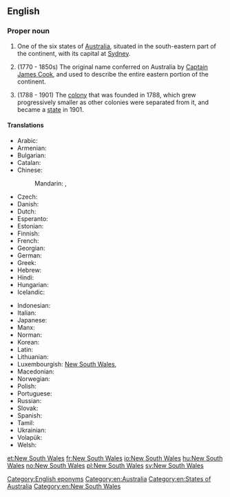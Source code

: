 ==English==
{{wikipedia}}

===Proper noun===
{{en-proper noun|head=[[new|New]] [[South]] [[Wales]]}}

# One of the six states of [[Australia]], situated in the south-eastern part of the continent, with its capital at [[Sydney]].
# {{lb|en|historical}} (1770 - 1850s) The original name conferred on Australia by [[w:Captain James Cook|Captain James Cook]], and used to describe the entire eastern portion of the continent.
# {{lb|en|historical}} (1788 - 1901) The [[colony]] that was founded in 1788, which grew progressively smaller as other colonies were separated from it, and became a [[state]] in 1901.

====Translations====
{{trans-top|one state of Australia}}
* Arabic: {{t|ar|نْيُو سَاوْث وِيلْز|m|tr=nyū sawṯ weylz}}
* Armenian: {{t|hy|Նոր Հարավային Ուելս}}
* Bulgarian: {{t|bg|Нов Южен Уелс|m|tr=Nov Júžen Uéls|sc=Cyrl}}
* Catalan: {{t|ca|Nova Gal·les del Sud}}
* Chinese:
*: Mandarin: {{t+|cmn|新南威爾士|sc=Hani}}, {{t+|cmn|新南威尔士|tr=Xīn-Nán-Wēi'ěrshì|sc=Hani}}
* Czech: {{t|cs|Nový Jižní Wales|m}}
* Danish: {{t|da|New South Wales}}
* Dutch: {{t+|nl|Nieuw-Zuid-Wales}}
* Esperanto: {{t|eo|Novsudkimrio}}
* Estonian: {{t|et|Uus-Lõuna-Wales}}
* Finnish: {{t|fi|Uusi-Etelä-Wales}}
* French: {{t|fr|Nouvelle-Galles-du-Sud|f}}
* Georgian: {{t|ka|ახალი სამხრეთ უელსი}}
* German: {{t|de|New South Wales|n}}
* Greek: {{t|el|Νέα Νότια Ουαλία|f}}
* Hebrew: {{t|he|ניו סאות' ויילס|sc=Hebr}}
* Hindi: {{t|hi|न्यू साउथ वेल्स|tr=n'yū sā'uth vels|sc=Deva}}
* Hungarian: {{t+|hu|Új-Dél-Wales}}
* Icelandic: {{t|is|Nýja Suður Wales}}
{{trans-mid}}
* Indonesian: {{t|id|New South Wales}}
* Italian: {{t|it|Nuovo Galles del Sud|m}}
* Japanese: {{t|ja|ニューサウスウェールズ|tr=Nyū-Sausu-Wēruzu|sc=Jpan}}
* Manx: {{t|gv|Bretyn Yiass Noa}}
* Norman: {{t|nrf|Nouvelle Galles du Sud|f}}
* Korean: {{t|ko|뉴사우스웨일스|tr=Nyu-Sauseu-Weilseu|sc=Kore}}
* Latin: {{t|la|Nova Cambria Australis|f}}
* Lithuanian: {{t|lt|Naujasis Pietų Velsas}}
* Luxembourgish: [[#Luxembourgish|New South Wales]], {{t|lb|New South Wales}}
* Macedonian: {{t|mk|Нов Јужен Велс|m|tr=Nov Júžen Véls}}
* Norwegian: {{t+|no|New South Wales}}
* Polish: {{t|pl|Nowa Południowa Walia|f}}
* Portuguese: {{t|pt|Nova Gales do Sul|f}}
* Russian: {{t|ru|Но́вый Ю́жный Уэ́льс|m}}
* Slovak: {{t|sk|Nový Južný Wales|m}}
* Spanish: {{t|es|Nueva Gales del Sur|f}}
* Tamil: {{t|ta|நியூ சவுத் வேல்ஸ்|sc=Taml}}
* Ukrainian: {{t|uk|Новий Південний Вельс|m|tr=Novýj Pivdénnyj Vel's|sc=Cyrl}}
* Volapük: {{t+|vo|Nula-Sulüda-Velsän}}
* Welsh: {{t|cy|De Cymru Newydd}}
{{trans-bottom}}

[[Category:English eponyms]]
[[Category:en:Australia]]
[[Category:en:States of Australia]]
[[Category:en:New South Wales]]

[[et:New South Wales]]
[[fr:New South Wales]]
[[io:New South Wales]]
[[hu:New South Wales]]
[[no:New South Wales]]
[[pl:New South Wales]]
[[sv:New South Wales]]